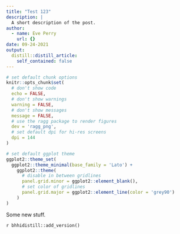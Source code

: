 ```yaml
---
title: "Test 123"
description: |
  A short description of the post.
author:
  - name: Eve Perry
    url: {}
date: 09-24-2021
output:
  distill::distill_article:
    self_contained: false
---
```


```r
# set default chunk options
knitr::opts_chunk$set(
  # don't show code
  echo = FALSE,
  # don't show warnings
  warning = FALSE,
  # don't show messages
  message = FALSE,
  # use the ragg package to render figures
  dev = 'ragg_png',
  # set default dpi for hi-res screens
  dpi = 144
)

# set default ggplot theme
ggplot2::theme_set(
  ggplot2::theme_minimal(base_family = 'Lato') +
    ggplot2::theme(
      # disable in between gridlines
      panel.grid.minor = ggplot2::element_blank(),
      # set color of gridlines
      panel.grid.major = ggplot2::element_line(color = 'grey90')
    )
)
```
Some new stuff.

`r bhhidistill::add_version()`

